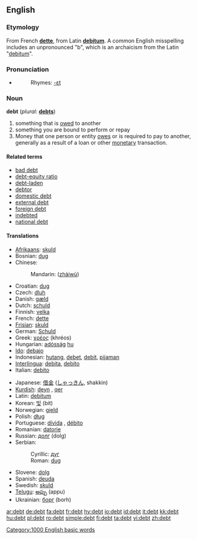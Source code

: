 ==English==

===Etymology===
From French '''[[dette]]''', from Latin '''[[debitum]]'''. A common English misspelling includes an unpronounced "b", which is an archaicism from the Latin "[[debitum]]".

===Pronunciation===
{{IPA|/dɛt/}}
*{{audio|en-us-debt.ogg|Audio (US)}}
*:Rhymes: [[Rhymes:English:-ɛt|-ɛt]]

===Noun===
'''debt''' (''plural:'' '''[[debts]]''')

# something that is [[owe]]d to another
# something you are bound to perform or repay
# Money that one person or entity [[owe]]s or is required to pay to another, generally as a result of a loan or other [[monetary]] transaction.

====Related terms====
* [[bad debt]]
* [[debt-equity ratio]]
* [[debt-laden]]
* [[debtor]]
* [[domestic debt]]
* [[external debt]]
* [[foreign debt]]
* [[indebted]]
* [[national debt]]

====Translations====
{{top}}
*[[Afrikaans]]: [[skuld]]
*Bosnian: [[dug#Bosnian|dug]] {{m}}
*Chinese:
*:Mandarin: {{zh-ts|債務|债务}} ([[zhàiwù]])
*Croatian: [[dug#Croatian|dug]] {{m}}
*Czech: [[dluh]] {{m}}
*Danish: [[gæld]]
*Dutch: [[schuld]]
*Finnish: [[velka]]
*French: [[dette]]
*[[Frisian]]: [[skuld]]
*German: [[Schuld]] {{f}}
*Greek: [[χρέος]] (khréos) {{n}}
*Hungarian: [[adósság]] [[:hu:adósság|hu]]
*[[Ido]]: [[debajo]]
*Indonesian: [[hutang]], [[debet]], [[debit]], [[pijaman]]
*[[Interlingua]]: [[debita]], [[debito]]
*Italian: [[debito]] {{m}}
{{mid}}
*Japanese: [[借金]] ([[しゃっきん]], shakkin)
*[[Kurdish]]: [[deyn]] {{m}}, [[qer]] {{m}}
*Latin: [[debitum]] {{n}}
*Korean: [[빚]] (bit)
*Norwegian: [[gjeld]]
*Polish: [[dług]] {{m}}
*Portuguese: [[dívida]] {{f}}, [[débito]] {{m}}
*Romanian: [[datorie]] {{f}}
*Russian: [[долг]] (dolg) {{m}}
*Serbian:
*:Cyrillic: [[дуг#Serbian|дуг]] {{m}}
*:Roman: [[dug#Serbian|dug]] {{m}}
*Slovene: [[dolg]] {{m}}
*Spanish: [[deuda]] {{f}}
*Swedish: [[skuld]]
*[[Telugu]]: [[అప్పు]] (appu)
*Ukrainian: [[борг]] (borh) {{m}}
{{bottom}}

[[Category:1000 English basic words]]

[[ar:debt]]
[[de:debt]]
[[fa:debt]]
[[fr:debt]]
[[hy:debt]]
[[io:debt]]
[[id:debt]]
[[it:debt]]
[[kk:debt]]
[[hu:debt]]
[[pl:debt]]
[[ro:debt]]
[[simple:debt]]
[[fi:debt]]
[[ta:debt]]
[[vi:debt]]
[[zh:debt]]